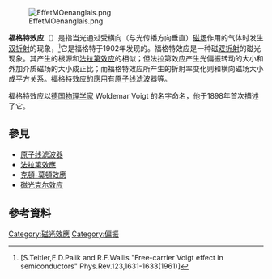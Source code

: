[[File:EffetMOenanglais.png|thumb]]

'''福格特效应'''（{{lang-en|Voigt effect}}）是指当光通过受横向（与光传播方向垂直）[[磁场|磁场]]作用的气体时发生[[双折射|双折射]]的现象，<ref>[S.Teitler,E.D.Palik and R.F.Wallis "Free-carrier Voigt effect in semiconductors" Phys.Rev.123,1631-1633(1961)]</ref>它是福格特于1902年发现的。福格特效应是一种磁[[双折射|双折射]]的磁光现象。其产生的根源和[[法拉第效应|法拉第效应]]的相似；但法拉第效应产生光偏振转动的大小和外加介质磁场的大小成正比；而福格特效应所产生的折射率变化则和横向磁场大小成平方关系。福格特效应的應用有[[原子线滤波器|原子线滤波器]]等。

福格特效应以[[德国|德国]][[物理学家|物理学家]] Woldemar Voigt 的名字命名，他于1898年首次描述了它。

==參見==
*[[原子线滤波器|原子线滤波器]]
*[[法拉第效應|法拉第效應]]
*[[克頓-莫頓效應|克頓-莫頓效應]]
*[[磁光克尔效应|磁光克尔效应]]

==參考資料==
{{reflist}}

[[Category:磁光效應|Category:磁光效應]]
[[Category:偏振|Category:偏振]]